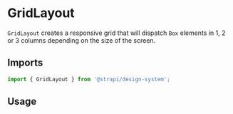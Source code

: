 

<Meta of={GridLayoutStories} />

# GridLayout

`GridLayout` creates a responsive grid that will dispatch `Box` elements in 1, 2 or 3 columns depending on the size of
the screen.

## Imports

```js
import { GridLayout } from '@strapi/design-system';
```

## Usage

<Canvas of={GridLayoutStories.Base} />
